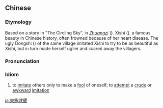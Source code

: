 {{also|东施效颦|東施傚顰}}
==Chinese==
{{zh-forms|s=东施效颦|t2=東施傚顰|t3=東施效矉|t4=東施傚矉|type=211}}

===Etymology===
Based on a story in "The Circling Sky", in ''[[w:Zhuangzi (book)|Zhuangzi]]'' ({{lang|zh|《莊子·天運》}}). Xishi ({{zh-l|西施*}}), a famous beauty in Chinese history, often frowned because of her heart disease. The ugly Dongshi ({{zh-l|東施*}}) of the same village imitated Xishi to try to be as beautiful as Xishi, but in turn made herself uglier and scared away the villagers.

===Pronunciation===
{{zh-pron
|m=dōngshīxiàopín
|c=dung1 si1 haau6 pan4
|cat=cy
}}

===Idiom===
{{zh-idiom}}

# to [[imitate]] others only to make a [[fool]] of oneself; to [[attempt]] a [[crude]] or [[awkward]] [[imitation]]

[[ja:東施效顰]]